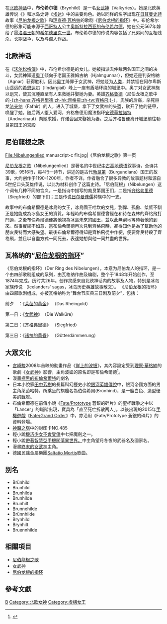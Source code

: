 {{noteTA
|G1=Music
|1=zh-hant:齊格弗里德;zh-cn:齐格弗里德;zh-hk:齊格菲;zh-tw:齊格菲;zh-mo:齊格菲;
}}
{{refimprove|time=2016-10-18T00:44:38+00:00}}
{{Otheruses|奥斯特拉西亚的布伦希尔德|subject=[[女武神|女武神]]布伦希尔德|other=[[法兰克|法兰克]][[女王|女王]]}}

在[[北欧神话|北欧神话]]中，'''布伦希尔德'''（Brynhild）是一名[[女武神|女武神]]（Valkyries）。她是北欧英雄传说《{{link-en|沃尔松格传|Volsunga saga}}》和冰岛史诗《[[埃达|埃达]]》中的主要角色。她以同样的名字出现在[[日耳曼|日耳曼]][[史詩|史詩]]故事《[[尼伯龙根之歌|尼伯龙根之歌]]》和[[理查德·瓦格纳|理查德·瓦格纳]]的歌剧《[[尼伯龙根的指环|尼伯龙根的指环]]》中。布伦希尔德的形象可能来源于[[西哥特人|西哥特人]]公主[[奥斯特拉西亚的布伦希尔德|奥斯特拉西亚的布伦希尔德]]，她在公元567年嫁给了[[墨洛温王朝|墨洛温王朝]]的[[希尔德里克一世|希尔德里克一世]]。布伦希尔德的传说内容包括了兄弟间的互相残杀，长期战争，以及与[[匈人|匈人]]作战。

== 北歐神话 ==
在《[[沃尔松格傳|沃尔松格傳]]》中，布伦希尔德是{{link-en|布德利|Budli}}的女儿。她被指派去仲裁两名国王之间的决斗，女武神知道[[奥丁|奥丁]]倾向于老国王雅姆古納（Hjalmgunnar），但她还是判安格納（Agnar）获得胜利。因此[[奥丁|奥丁]]降罪于女武神，将她貶为[[人类|人类]]，并禁锢在阿尔卑斯山遥远的[[希恩达尔|希恩达尔]]（Ilndargiail）峰上一座有盾墙环绕的城堡中。奥丁对女武神施以诅咒，使其沉睡直至有人来救她并娶她为妻。英雄[[齐格鲁德|齐格鲁德]]（尼伯龙根之歌中的[[齐格弗里德|-{zh-hans:齐格弗里德;zh-hk:齊格飛;zh-tw:齊格飛;}-]]），{{link-en|沃爾松格|Volsung}}氏族的后裔，杀死巨龙[[法夫纳|法夫纳]]（Fafnir）的人，进入了城堡，拿下了女武神的头盔，砍开了她的链甲，唤醒了她。随后两人堕入爱河，齐格鲁德用魔法指环[[安德華拉諾特|安德華拉諾特]]（Andvarinaut）向她求婚，许诺会回来娶她为妻。之后齐格鲁便离开城堡前往勃艮第国王{{link-en|Gjúki|Gjúki}}的宫殿

== 尼伯龍根之歌 ==

<gallery>
File:Nibelungenlied manuscript-c f1r.jpg|《尼伯龙根之歌》第一页
</gallery>
[[尼伯龙根之歌|尼伯龙根之歌]]（Nibelungenlied）是著名的中世纪[[中古高地德语|中古高地德语]]叙事诗，全诗共39歌，9516行，每4行一诗节，讲述的是古代[[勃艮第|勃艮第]]（Burgundians）国王的故事，大约创作于1190-1200年，作者不详。作者融合了很多异教的故事题材和源自5世纪口头英雄传说，以此为材料创作了这篇史诗。「尼伯龍根」（Nibelungen）这个词有几种不同的含义。一是指诗中描写的勃艮第国王们，二是指[[齐格弗里德|齐格弗里德]]（Siegfried）的部下们；三是传说[[日尔曼|日尔曼]][[侏儒|侏儒]]种族中的一支。

故事中的布倫希爾德是冰島的女王，冰島國王哈坎的女兒，剽悍、孤傲、桀驁不馴正是她能成為冰島女王的資質。年輕時的布倫希爾德曾經在和待在森林的齊格飛打鬥過，之後布倫希爾德便將他視為冰島未來的國王，並以此無窮地等待著他的到來。然事實總不如意，當布倫希爾德再次見到齊格飛時，卻得知他是為了幫助他的朋友艮特而大感失望。最後布倫希爾德得知是齊格飛從中作梗，便要脅艮特殺了齊格飛，並且以自盡方式一同死去，表達她想與他一同共盡的世界。

== 瓦格纳的“[[尼伯龙根的指环|尼伯龙根的指环]]” ==
《尼伯龙根的指环》（Der Ring des Nibelungen），本意为尼伯龙人的指环，是一个由四部歌剧组成的系列，由瓦格纳作曲及编剧，整个于1848年开始创作，至1874年完成，历时共26年。创作灵感来自北欧神话内的故事及人物，特别是冰岛家族传说 （Icelanders' sagas，冰岛历史英雄故事散文）。
《尼伯龙根的指环》由四部歌剧组成，亦被瓦格纳称为“舞台节庆典三日剧及前夕”，包括：

前夕　：《[[莱茵的黄金|莱茵的黄金]]》 （Das Rheingold）

第一日：《[[女武神_(歌劇)|女武神]]》　（Die Walküre）

第二日：《[[齊格弗里德_(歌劇)|齐格弗里德]]》 （Siegfried）

第三日：《[[诸神的黄昏|诸神的黄昏]]》 （Götterdämmerung）

== 大眾文化 ==
* [[宮崎駿|宮崎駿]]2008年首映的動畫作品《[[崖上的波妞|崖上的波妞]]》，其內容設定受到[[理察·華格納|理察·華格納]]的歌劇《[[女武神|女武神]]》影響，主角波妞的原名即是布倫希爾德<ref name="keyword">{{cite web |url=http://www.ghibli.jp/ponyo/press/keyword/ |script-title=ja:映画「崖の上のポニョ」公式サイト - キーワード |accessdate=2008年8月5日 |publisher=吉卜力 |language=ja |archive-date=2008年8月5日 |archive-url=https://web.archive.org/web/20080805125716/http://www.ghibli.jp/ponyo/press/keyword/ |dead-url=no }}</ref>。
* 漫畫[[極黑的布倫希爾特|極黑的布倫希爾特]]的劇名
* 日本小說家[[田中芳樹|田中芳樹]]的長篇科幻歷史小說[[銀河英雄傳說|銀河英雄傳說]]中，銀河帝國方面的男主角萊茵哈特，所乘坐的旗艦名為伯倫希爾(Brünhind)，是一艘白色、造型優美的戰艦。
* 布倫希爾德在前傳小說《[[Fate/Prototype|Fate/Prototype]] 蒼銀的碎片》的聖杯戰爭之中以「Lancer」的職階出現，寶具為「直至死亡拆散两人」。以後出現的2015年[[手機遊戲|手機遊戲]]《[[Fate/Grand_Order|Fate/Grand Order]]》中，亦沿用《Fate/Prototype 蒼銀的碎片》的資料登場。
* [[神魔之塔|神魔之塔]]中的封印卡NO.485
* 輕小說[[機巧少女不會受傷|機巧少女不會受傷]]中七把魔劍之一。
* 輕小說[[帶著智慧型手機闖蕩異世界。|帶著智慧型手機闖蕩異世界。]]中主角望月冬夜的武器名及國家名。
* 漫畫[[終末的女武神|終末的女武神]]主角。
* 德國民謠金屬樂團[[Saltatio_Mortis|Saltatio Mortis]]歌曲。

== 别名 ==
* Brünhild
* Brunhild
* Brunhilda
* Brunhilde
* Brunhilt
* Brunnehilde
* Brünnhilde
* Brynhild
* Brynhilt
* Bruennhilde

==相關項目==
*[[尼伯龍根之歌|尼伯龍根之歌]]
*[[女武神|女武神]]
*[[尼伯龙根的指环|尼伯龙根的指环]]

==參考文獻==
<div class="references-small">
<references />
</div>
{{Authority control}}
[[Category:女武神|B]]
[[Category:北歐女神|Category:北歐女神]]
[[Category:虛構女王|Category:虛構女王]]